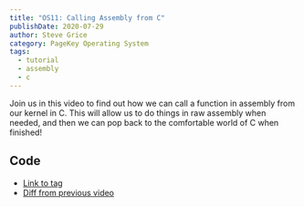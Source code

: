 ```yaml
---
title: "OS11: Calling Assembly from C"
publishDate: 2020-07-29
author: Steve Grice
category: PageKey Operating System
tags:
  - tutorial
  - assembly
  - c
---
```


Join us in this video to find out how we can call a function in assembly from our kernel in C. This will allow us to do things in raw assembly when needed, and then we can pop back to the comfortable world of C when finished!


<BlogYoutubeVideo videoId="ZsnKjqsFwwY" />

## Code

- [Link to tag](https://github.com/pagekeysolutions/pkos/releases/tag/vid%2Fos011)
- [Diff from previous video](https://github.com/pagekeysolutions/pkos/compare/vid/os010..vid/os011)
